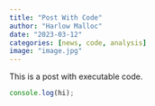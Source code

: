 ```yaml
---
title: "Post With Code"
author: "Harlow Malloc"
date: "2023-03-12"
categories: [news, code, analysis]
image: "image.jpg"
---
```


This is a post with executable code.

```javascript
console.log(hi);
```
